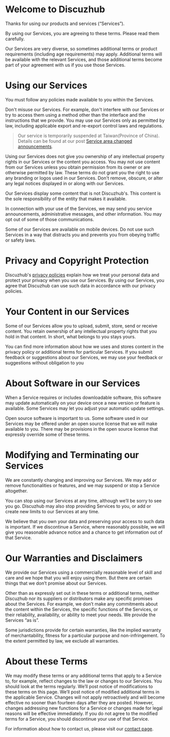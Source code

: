 # Welcome to Discuzhub

Thanks for using our products and services (“Services”).

By using our Services, you are agreeing to these terms. Please read them carefully.

Our Services are very diverse, so sometimes additional terms or product requirements (including age requirements) may apply. Additional terms will be available with the relevant Services, and those additional terms become part of your agreement with us if you use those Services.

# Using our Services

You must follow any policies made available to you within the Services.

Don't misuse our Services. For example, don't interfere with our Services or try to access them using a method other than the interface and the instructions that we provide. You may use our Services only as permitted by law, including applicable export and re-export control laws and regulations. 

> Our service is temporarily suspended at Taiwan(Province of China). Details can be found at our post [Service area changed announcements](/dev-blog/service-area-declearation/).

Using our Services does not give you ownership of any intellectual property rights in our Services or the content you access. You may not use content from our Services unless you obtain permission from its owner or are otherwise permitted by law. These terms do not grant you the right to use any branding or logos used in our Services. Don't remove, obscure, or alter any legal notices displayed in or along with our Services.

Our Services display some content that is not Discuzhub's. This content is the sole responsibility of the entity that makes it available. 

In connection with your use of the Services, we may send you service announcements, administrative messages, and other information. You may opt out of some of those communications.

Some of our Services are available on mobile devices. Do not use such Services in a way that distracts you and prevents you from obeying traffic or safety laws.

# Privacy and Copyright Protection

Discuzhub's [privacy policies](/privacy_policy/) explain how we treat your personal data and protect your privacy when you use our Services. By using our Services, you agree that Discuzhub can use such data in accordance with our privacy policies.

# Your Content in our Services

Some of our Services allow you to upload, submit, store, send or receive content. You retain ownership of any intellectual property rights that you hold in that content. In short, what belongs to you stays yours.

You can find more information about how we uses and stores content in the privacy policy or additional terms for particular Services. If you submit feedback or suggestions about our Services, we may use your feedback or suggestions without obligation to you

# About Software in our Services

When a Service requires or includes downloadable software, this software may update automatically on your device once a new version or feature is available. Some Services may let you adjust your automatic update settings.

Open source software is important to us. Some software used in our Services may be offered under an open source license that we will make available to you. There may be provisions in the open source license that expressly override some of these terms.

# Modifying and Terminating our Services

We are constantly changing and improving our Services. We may add or remove functionalities or features, and we may suspend or stop a Service altogether.

You can stop using our Services at any time, although we’ll be sorry to see you go. Discuzhub may also stop providing Services to you, or add or create new limits to our Services at any time.

We believe that you own your data and preserving your access to such data is important. If we discontinue a Service, where reasonably possible, we will give you reasonable advance notice and a chance to get information out of that Service.

# Our Warranties and Disclaimers

We provide our Services using a commercially reasonable level of skill and care and we hope that you will enjoy using them. But there are certain things that we don’t promise about our Services.

Other than as expressly set out in these terms or additional terms, neither Discuzhub nor its suppliers or distributors make any specific promises about the Services. For example, we don’t make any commitments about the content within the Services, the specific functions of the Services, or their reliability, availability, or ability to meet your needs. We provide the Services “as is”.

Some jurisdictions provide for certain warranties, like the implied warranty of merchantability, fitness for a particular purpose and non-infringement. To the extent permitted by law, we exclude all warranties.

# About these Terms

We may modify these terms or any additional terms that apply to a Service to, for example, reflect changes to the law or changes to our Services. You should look at the terms regularly. We’ll post notice of modifications to these terms on this page. We’ll post notice of modified additional terms in the applicable Service. Changes will not apply retroactively and will become effective no sooner than fourteen days after they are posted. However, changes addressing new functions for a Service or changes made for legal reasons will be effective immediately. If you do not agree to the modified terms for a Service, you should discontinue your use of that Service.

For information about how to contact us, please visit our [contact page](/contact/).